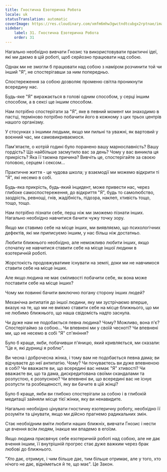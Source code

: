 ```yaml
---
title: Гностична Езотерична Робота
locale: uk
statusTranslation: automatic
coverImage: https://res.cloudinary.com/xmfm6mhw3gwctndtcubgx2rptnae/image/upload/v1740468922/small_cover_tratado_de_psicologia_revolucionaria_a4c0dca4e0.webp
sidebar:
    label: 31. Гностична Езотерична Робота
    order: 31
---
```

Нагально необхідно вивчати Гнозис та використовувати практичні ідеї, які ми даємо в цій роботі, щоб серйозно працювати над собою.

Однак ми не змогли б працювати над собою з наміром розчинити той чи інший "Я", не спостерігавши за ним попередньо.

Спостереження за собою дозволяє променю світла проникнути всередину нас.

Будь-яке "Я" виражається в голові одним способом, у серці іншим способом, а в сексі ще іншим способом.

Нам потрібно спостерігати за "Я", яке в певний момент ми знаходимо в пастці, терміново потрібно побачити його в кожному з цих трьох центрів нашого організму.

У стосунках з іншими людьми, якщо ми пильні та уважні, як вартовий у воєнний час, ми самовикриваємося.

Пам'ятаєте, о котрій годині було поранено вашу марнославність? Вашу гордість? Що найбільше засмутило вас за день? Чому у вас виникла ця прикрість? Яка її таємна причина? Вивчіть це, спостерігайте за своєю головою, серцем і сексом...

Практичне життя - це чудова школа; у взаємодії ми можемо відкрити ті "Я", які несемо в собі.

Будь-яка прикрість, будь-який інцидент, може привести нас, через глибоке самоспостереження, до відкриття "Я", будь то самолюбство, заздрість, ревнощі, гнів, жадібність, підозра, наклеп, хтивість тощо, тощо, тощо.

Нам потрібно пізнати себе, перш ніж ми зможемо пізнати інших. Нагально необхідно навчитися бачити чужу точку зору.

Якщо ми ставимо себе на місце інших, ми виявляємо, що психологічних дефектів, які ми приписуємо іншим, у нас більш ніж достатньо.

Любити ближнього необхідно, але неможливо любити інших, якщо спочатку не навчитися ставити себе на місце іншої людини в езотеричній роботі.

Жорстокість продовжуватиме існувати на землі, доки ми не навчимося ставити себе на місце інших.

Але якщо людина не має сміливості побачити себе, як вона може поставити себе на місце інших?

Чому ми повинні бачити виключно погану сторону інших людей?

Механічна антипатія до іншої людини, яку ми зустрічаємо вперше, вказує на те, що ми не вміємо ставити себе на місце ближнього, що ми не любимо ближнього, що наша свідомість надто заснула.

Чи дуже нам не подобається певна людина? Чому? Можливо, вона п'є? Спостерігаймо за собою... Чи впевнені ми у своїй чесноті? Чи впевнені ми, що не несемо в собі "Я" сп'яніння?

Було б краще, якби, побачивши п'яницю, який кривляється, ми сказали: "Це я, які дурниці я роблю".

Ви чесна і доброчесна жінка, і тому вам не подобається певна дама; ви відчуваєте до неї антипатію. Чому? Чи почуваєтесь ви дуже впевненою в собі? Чи вважаєте ви, що всередині вас немає "Я" хтивості? Чи вважаєте ви, що та дама, дискредитована своїми скандалами та розпустою, є розпусною? Чи впевнені ви, що всередині вас не існує розпусти та розбещеності, яку ви бачите в цій жінці?

Було б краще, якби ви глибоко спостерігали за собою і в глибокій медитації зайняли місце тієї жінки, яку ви ненавидите.

Нагально необхідно цінувати гностичну езотеричну роботу, необхідно її розуміти та цінувати, якщо ми дійсно прагнемо радикальних змін.

Стає необхідним вміти любити наших ближніх, вивчати Гнозис і нести це вчення всім людям, інакше ми впадемо в егоїзм.

Якщо людина присвячує себе езотеричній роботі над собою, але не дає вчення іншим, її внутрішній прогрес стає дуже важким через брак любові до ближнього.

"Хто дає, отримує, і чим більше дає, тим більше отримає, але у того, хто нічого не дає, відніметься й те, що має". Це Закон.

